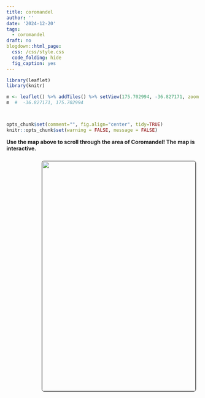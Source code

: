 ```yaml
---
title: coromandel
author: ''
date: '2024-12-20'
tags:
  - coromandel
draft: no
blogdown::html_page:
  css: /css/style.css
  code_folding: hide
  fig_caption: yes
---
```


<link rel="stylesheet" href="styles.css" />


```r
library(leaflet)
library(knitr)

m <- leaflet() %>% addTiles() %>% setView(175.702994, -36.827171, zoom = 15)
m  #  -36.827171, 175.702994



opts_chunk$set(comment="", fig.align="center", tidy=TRUE)
knitr::opts_chunk$set(warning = FALSE, message = FALSE)
```

<p><b>
Use the map above to scroll through the area of Coromandel!
The map is interactive.
</p></b>

<center>
<img style="float: right; margin: 10px 10px 15px 15px;border-radius: 6px;border: 1.0px solid black;" src="images/hahei beach.jpg" width="400" height="600"/>
</center>